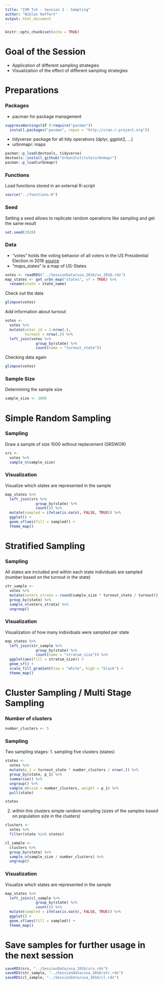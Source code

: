 ```yaml
---
title: "ISM Tut - Session 2 - Sampling"
author: "Niklas Haffert"
output: html_document
---
```


```r
knitr::opts_chunk$set(echo = TRUE)
```

# Goal of the Session
* Application of different sampling strategies
* Visualization of the effect of different sampling strategies

# Preparations
### Packages
* pacman for package management
```r
suppressWarnings(if (!require("pacman"))
  install.packages("pacman", repos = "http://cran.r-project.org"))
```

* tidyverse: package for all tidy operations (dplyr, ggplot2, ...)
* urbnmapr: maps 
```r
pacman::p_load(devtools, tidyverse)
devtools::install_github("UrbanInstitute/urbnmapr")
pacman::p_load(urbnmapr)
```

### Functions
Load functions stored in an external R-script 
```r
source("../functions.R")
```

### Seed
Setting a seed allows to replicate random operations like sampling and get the same result
```r
set.seed(2020)
```

### Data
* "votes" holds the voting behavior of all voters in the US Presidential Election in 2016 [source](https://dataverse.harvard.edu/dataset.xhtml;jsessionid=1dd02598ea6d8fb7c74571ac4772?persistentId=doi%3A10.7910%2FDVN%2FVOQCHQ&version=&q=&fileTypeGroupFacet=%22Tabular+Data%22&fileAccess=&fileTag=&fileSortField=&fileSortOrder=)
* "maps_states" is a map of US-States
```r
votes <- readRDS("../SessionData/usa_2016/us_2016.rds")
map_states <- get_urbn_map("states", sf = TRUE) %>%
  rename(state = state_name)
```

Check out the data
```r
glimpse(votes)
```

Add information about turnout
```r
votes <-
  votes %>%
  mutate(voter_id = 1:nrow(.),
         turnout = nrow(.)) %>%
  left_join(votes %>%
              group_by(state) %>%
              count(name = "turnout_state"))
```

Checking data again
```r
glimpse(votes)
```

### Sample Size
Determining the sample size
```r
sample_size <- 1000
```

# Simple Random Sampling
### Sampling
Draw a sample of size 1000 without replacement (SRSWOR)
```r
srs <-
  votes %>%
  sample_n(sample_size)
```

### Visualization
Visualize which states are represented in the sample
```r
map_states %>%
  left_join(srs %>%
              group_by(state) %>%
              count()) %>%
  mutate(sampled = ifelse(is.na(n), FALSE, TRUE)) %>%
  ggplot() +
  geom_sf(aes(fill = sampled)) +
  theme_map()
```

# Stratified Sampling
### Sampling
All states are included and within each state individuals are sampled (number based on the turnout in the state)
```r
str_sample <-
  votes %>%
  mutate(voters_strata = round(sample_size * turnout_state / turnout)) %>%
  group_by(state) %>%
  sample_n(voters_strata) %>%
  ungroup()
```

### Visualization
Visualization of how many individuals were sampled per state
```r
map_states %>%
  left_join(str_sample %>%
              group_by(state) %>%
              count(name = "stratum_size")) %>%
  ggplot(aes(fill = stratum_size)) +
  geom_sf() +
  scale_fill_gradient(low = "white", high = "black") +
  theme_map()
```

# Cluster Sampling / Multi Stage Sampling

### Number of clusters
```r
number_clusters <- 5
```

### Sampling
Two sampling stages:
1. sampling five clusters (states)
```r
states <- 
  votes %>%
  mutate(p_1 = turnout_state * number_clusters / nrow(.)) %>%
  group_by(state, p_1) %>%
  summarise() %>%
  ungroup() %>%
  sample_n(size = number_clusters, weight = p_1) %>% 
  pull(state)

states
```

2. within this clusters simple random sampling (sizes of the samples based on population size in the clusters)
```r
clusters <- 
  votes %>% 
  filter(state %in% states)

cl_sample <- 
  clusters %>% 
  group_by(state) %>% 
  sample_n(sample_size / number_clusters) %>% 
  ungroup()
```

### Visualization
Visualize which states are represented in the sample
```r
map_states %>%
  left_join(cl_sample %>%
              group_by(state) %>%
              count()) %>%
  mutate(sampled = ifelse(is.na(n), FALSE, TRUE)) %>%
  ggplot() +
  geom_sf(aes(fill = sampled)) +
  theme_map()
```

# Save samples for further usage in the next session 
```r
saveRDS(srs, "../SessionData/usa_2016/srs.rds")
saveRDS(str_sample, "../SessionData/usa_2016/str.rds")
saveRDS(cl_sample, "../SessionData/usa_2016/cl.rds")
```

